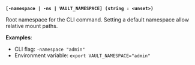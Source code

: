 <a id="standard-namespace" />

**`[-namespace | -ns | VAULT_NAMESPACE] (string : <unset>)`**

Root namespace for the CLI command. Setting a default namespace allow relative
mount paths.

**Examples**:

- CLI flag: `-namespace "admin"`
- Environment variable: `export VAULT_NAMESPACE="admin"`

